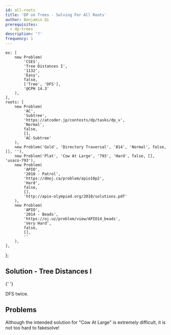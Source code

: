 ```yaml
---
id: all-roots
title: 'DP on Trees - Solving For All Roots'
author: Benjamin Qi
prerequisites:
  - dp-trees
description: '?'
frequency: 1
---
```



	ex: [
		new Problem(
			'CSES',
			'Tree Distances I',
			'1132',
			'Easy',
			false,
			['Tree', 'DFS'],
			'@CPH 14.3'
		),
	],
	roots: [
		new Problem(
			'AC',
			'Subtree',
			'https://atcoder.jp/contests/dp/tasks/dp_v',
			'Normal',
			false,
			[],
			'AC-Subtree'
		),
		new Problem('Gold', 'Directory Traversal', '814', 'Normal', false, [], ''),
		new Problem('Plat', 'Cow At Large', '793', 'Hard', false, [], 'usaco-793'),
		new Problem(
			'APIO',
			'2010 - Patrol',
			'https://dmoj.ca/problem/apio10p2',
			'Hard',
			false,
			[],
			'http://apio-olympiad.org/2010/solutions.pdf'
		),
		new Problem(
			'APIO',
			'2014 - Beads',
			'https://oj.uz/problem/view/APIO14_beads',
			'Very Hard',
			false,
			[],
			''
		),
	],
};

<FocusProblem problem={problems.ex[0]} />

## Solution - Tree Distances I

<Resources>
	<Resource source="CPH" title="14.3 - All Longest Paths">
		{' '}
	</Resource>
</Resources>

DFS twice.

<IncompleteSection></IncompleteSection>

## Problems

<Warning>

Although the intended solution for "Cow At Large" is extremely difficult, it is not too hard to fakesolve!

</Warning>

<Problems problems={problems.roots} />

<IncompleteSection />
